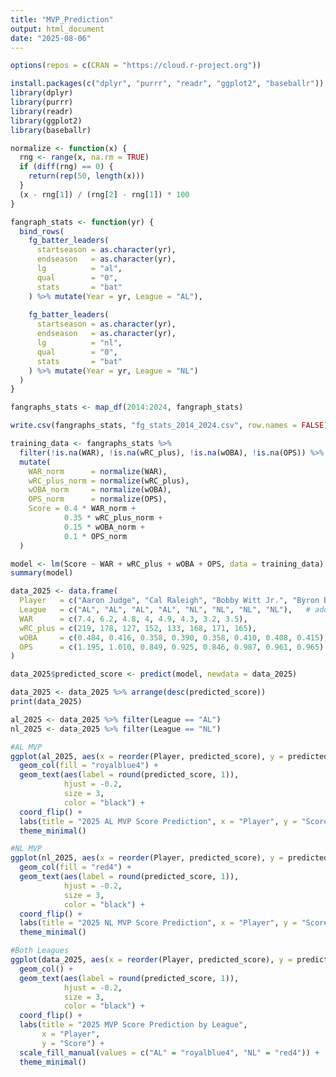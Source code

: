 ```yaml
---
title: "MVP_Prediction"
output: html_document
date: "2025-08-06"
---
```


```r
options(repos = c(CRAN = "https://cloud.r-project.org"))

install.packages(c("dplyr", "purrr", "readr", "ggplot2", "baseballr"))
library(dplyr)
library(purrr)
library(readr)
library(ggplot2)
library(baseballr)

normalize <- function(x) {
  rng <- range(x, na.rm = TRUE)
  if (diff(rng) == 0) {
    return(rep(50, length(x)))
  }
  (x - rng[1]) / (rng[2] - rng[1]) * 100
}

fangraph_stats <- function(yr) {
  bind_rows(
    fg_batter_leaders(
      startseason = as.character(yr),
      endseason   = as.character(yr),
      lg          = "al",
      qual        = "0",
      stats       = "bat"
    ) %>% mutate(Year = yr, League = "AL"),
    
    fg_batter_leaders(
      startseason = as.character(yr),
      endseason   = as.character(yr),
      lg          = "nl",
      qual        = "0",
      stats       = "bat"
    ) %>% mutate(Year = yr, League = "NL")
  )
}

fangraphs_stats <- map_df(2014:2024, fangraph_stats)

write.csv(fangraphs_stats, "fg_stats_2014_2024.csv", row.names = FALSE)

training_data <- fangraphs_stats %>%
  filter(!is.na(WAR), !is.na(wRC_plus), !is.na(wOBA), !is.na(OPS)) %>%
  mutate(
    WAR_norm      = normalize(WAR),
    wRC_plus_norm = normalize(wRC_plus),
    wOBA_norm     = normalize(wOBA),
    OPS_norm      = normalize(OPS),
    Score = 0.4 * WAR_norm + 
            0.35 * wRC_plus_norm + 
            0.15 * wOBA_norm + 
            0.1 * OPS_norm
  )

model <- lm(Score ~ WAR + wRC_plus + wOBA + OPS, data = training_data)
summary(model)

data_2025 <- data.frame(
  Player   = c("Aaron Judge", "Cal Raleigh", "Bobby Witt Jr.", "Byron Buxton", "Pete Crow-Armstrong", "Shohei Ohtani", "Ketel Marte", "Will Smith"),
  League   = c("AL", "AL", "AL", "AL", "NL", "NL", "NL", "NL"),   # add NL players here if needed
  WAR      = c(7.4, 6.2, 4.8, 4, 4.9, 4.3, 3.2, 3.5),
  wRC_plus = c(219, 178, 127, 152, 133, 168, 171, 165),
  wOBA     = c(0.484, 0.416, 0.358, 0.390, 0.358, 0.410, 0.408, 0.415),
  OPS      = c(1.195, 1.010, 0.849, 0.925, 0.846, 0.987, 0.961, 0.965)
)

data_2025$predicted_score <- predict(model, newdata = data_2025)

data_2025 <- data_2025 %>% arrange(desc(predicted_score))
print(data_2025)

al_2025 <- data_2025 %>% filter(League == "AL")
nl_2025 <- data_2025 %>% filter(League == "NL")

#AL MVP
ggplot(al_2025, aes(x = reorder(Player, predicted_score), y = predicted_score)) +
  geom_col(fill = "royalblue4") +
  geom_text(aes(label = round(predicted_score, 1)),
            hjust = -0.2,
            size = 3, 
            color = "black") +
  coord_flip() +
  labs(title = "2025 AL MVP Score Prediction", x = "Player", y = "Score") +
  theme_minimal()

#NL MVP
ggplot(nl_2025, aes(x = reorder(Player, predicted_score), y = predicted_score)) +
  geom_col(fill = "red4") +
  geom_text(aes(label = round(predicted_score, 1)),
            hjust = -0.2,
            size = 3, 
            color = "black") +
  coord_flip() +
  labs(title = "2025 NL MVP Score Prediction", x = "Player", y = "Score") +
  theme_minimal()

#Both Leagues
ggplot(data_2025, aes(x = reorder(Player, predicted_score), y = predicted_score, fill = League)) +
  geom_col() +
  geom_text(aes(label = round(predicted_score, 1)),
            hjust = -0.2,
            size = 3, 
            color = "black") +
  coord_flip() +
  labs(title = "2025 MVP Score Prediction by League", 
       x = "Player", 
       y = "Score") +
  scale_fill_manual(values = c("AL" = "royalblue4", "NL" = "red4")) +
  theme_minimal()

```
